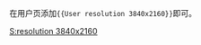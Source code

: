 <includeonly><!-- 在這裡加入模板的保護標識 --></includeonly><noinclude>{{template doc page viewed directly}}</noinclude>
<!-- 在本行下編輯模板說明 -->
在用户页添加<code><nowiki>{{User resolution 3840x2160}}</nowiki></code>即可。
<includeonly>
<!-- 本行下加入模板的分類 -->
[[Category:软件用户框模板|S:resolution 3840x2160]]
<!-- 本行下加入模板的跨語言鏈接 -->
</includeonly>